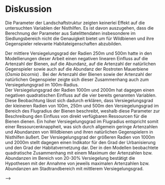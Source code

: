 # Diskussion 

Die Parameter der Landschaftstruktur zeigten keinerlei Effekt auf die untersuchten Variablen der Nisthilfen. Es ist davon auszugehen, dass die Berechnung der Parameter aus Satelittendaten insbesondere im Siedlungsbereich nicht die Genauigkeit bietet um für Wildbienen und ihre Gegenspieler relevante Habitateigenschaften abzubilden.
<!-- Denn in anderen Studien ... wurde der Effekt der Landschaftstruktur bereits aufgezeigt. -->

Der mittlere Versiegelungsgrad der Radien 250m und 500m hatte in den Modellierungen dieser Arbeit einen negativen linearen Einfluss auf die Artenzahl der Bienen, auf die Abundanz, auf die Artenzahl der natürlichen Gegenspieler sowie auch auf die Abundanz der Rostroten Mauerbiene (*Osmia bicornis*) . Bei der Artenzahl dier Bienen sowie der Artenzahl der natürlichen Gegenspieler zeigte sich dieser Zusammenhang auch zum Versiegelungsgrad im 100m-Radius.   
Der Versiegelungsgrad der Radien 1000m und 2000m hat dagegen einen negativen quadratischen Einfluss auf die vier bereits genannten Variablen. Diese Beobachtung lässt sich dadurch erklären, dass Versiegelungsgrad der kleineren Radien von 100m, 250m und 500m den Versiegelungsgrad im Bereich des Flugradius der Bienen beschreibt, weshalb diese Parameter zur Beschreibung den Einfluss von direkt verfügbaren Ressourcen für die Bienen dienen. Ein hoher Versiegelungsgrad im Flugradius entspricht somit einer Ressourcenknappheit, was sich durch allgemein geringe Artenzahlen und Abundanzen von Wildbienen und ihren natürlichen Gegenspielern in Nisthilfen äußert. Der Versiegelungsgrad der größeren Radien von 1000m und 2000m stellt dagegen einen Indikator für den Grad der Urbanisierung und den Grad der Habitatvernetzung dar. Der in den Modellen beobachtete quadratische Zusammenhang mit einem Maximum der Artenzahlen bzw. Abundanzen im Bereich von 20-30% Versiegelung bestätigt die Hypothesen mit der Annahme von jeweils maximalen Artenzahlen bzw. Abundanzen am Stadtrandbereich mit mittlerem Versiegelungsgrad.



<!-- Die in dieser Arbeit erfassten Daten beschreiben alle Wildbienen und Parasiten, die im Jahr 2019 eine Nisthilfe des Schulinsektenhausprojektes besiedelt haben. Es wurde bereits in verschiedenen Studien aufgezeit, dass es bei Bestäubern eine hohe Variabilität zwischen verschiedenen Jahren gibt. <!-- vielleicht @burkle2011 --> -->
<!-- Wenn das Ökosystem (top-down und bottom-up Interaktionen) aus dem Gleichgewicht geraten kommt es zu saisonal sehr variablen Artenvorkommen- und Häufigkeit. - Durch zeitliche Variabilität der Populationen ist langjähriges Monitoring nötig -->

<!-- Da ländliche Gebiete jedoch auch intensiv genutzte Landwirtschaftliche Flächen beinhalten, was @warren2018 am Konzept des Stadt-Land Gradienten bemängelt haben, wird in dieser Arbeit auch der Anteil an Landwirtschaftlichen Flächen mit einbezogen. -->

<!-- @shochat2006 empfehlen große Relikte natürlicher Habitate innerhalb der städtischen Kerngebiete in zukünftige Forschungen mit einzubeziehen. -->

<!-- Abundanz von Osmia bicornis ist durch die Art der Anbringung der Nisthilfe beeinflusst und die Anzahl verfügbarer Nistplätze  [@everaars2011]   -->
<!-- cornuta bicornis konkurrieren andere Arten aus nach einigen jahren da sie sehr früh die Nester belegen. Also vielleicht vor allem in den Häusern wo viele Nester sind weil in der nähe altes Bienenhaus.   -->

<!-- Artenvorkommen kann auch von einer ehemalige Landnutzung kommen [@do2014]. -->

<!-- @pickett2001 claimed that urban gradients offer a very effective framework for studying impacts of urbanisation on invertebrates because they can capture a wide variety of urban effects. @new2015 s. 36 -->



<!-- They may result from (1) localised direct habitat degradation or loss or from (2) wider changes in regional land use, together imposing two rather different scales for evaluation. Both may be infl uenced further by progressive influences of alien species as conditions continue to change [@new2015]. -->

<!-- Durch Nisthilfen kann das Vorkommen von Hohlraumbesiedlern, also Bienen und Wespen, welche Nisthilfen besiedeln, erhöht werden (Gathmann und Tscharntke 1997 - Bees and wasps in the agricultural landscape: colonization and augmentation in trap nests. Mitteilungen der Deutschen Gesellschaft für Allgemeine und Angewandte Entomologie). Hauptsächlich Osmia bicorns und Osmia cornuta werden gefördert. -->

<!-- @geslin2016: In general, urbanization appears to act as a filter for bee communities by promoting large‐bodied and aboveground‐nesting species and inhibiting small‐bodied and ground‐nesting bees in urban matrices (Banaszak‐Cibicka and Żmihorski 2012; Geslin et al. 2013).  -->
